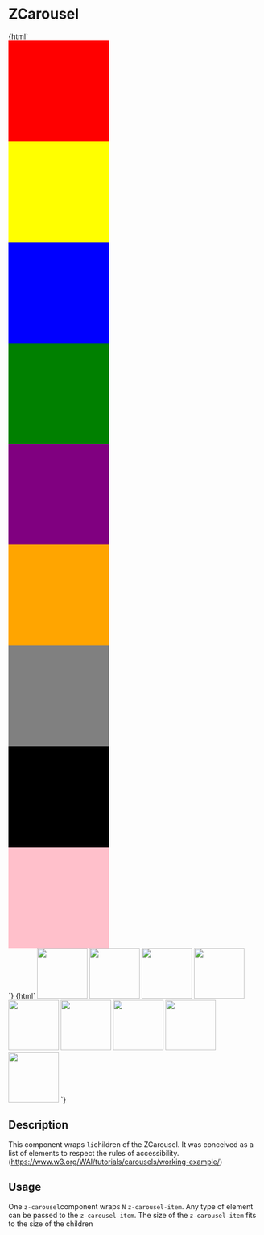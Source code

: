 
<Meta title="ZCarousel" component="z-carousel" />

# ZCarousel

<Preview>
  <Story name="ZCarousel-with-div">
    {html`<z-carousel gutter="${number("gutter", 24)}">
      <z-carousel-item>
        <div style="width: 200px; height: 200px; background-color: red"></div>
      </z-carousel-item>
      <z-carousel-item>
        <div
          style="width: 200px; height: 200px; background-color: yellow"
        ></div>
      </z-carousel-item>
      <z-carousel-item>
        <div style="width: 200px; height: 200px; background-color: blue"></div>
      </z-carousel-item>
      <z-carousel-item>
        <div style="width: 200px; height: 200px; background-color: green"></div>
      </z-carousel-item>
      <z-carousel-item>
        <div
          style="width: 200px; height: 200px; background-color: purple"
        ></div>
      </z-carousel-item>
      <z-carousel-item>
        <div
          style="width: 200px; height: 200px; background-color: orange"
        ></div>
      </z-carousel-item>
      <z-carousel-item>
        <div style="width: 200px; height: 200px; background-color: grey"></div>
      </z-carousel-item>
      <z-carousel-item>
        <div style="width: 200px; height: 200px; background-color: black"></div>
      </z-carousel-item>
      <z-carousel-item>
        <div
          style="width: 200px; height: 200px; background-color: pink"
        ></div> </z-carousel-item
    ></z-carousel>`}
  </Story>
</Preview>

<Preview>
  <Story name="ZCarousel-with-img">
    {html`<z-carousel gutter="${number("gutter", 8)}">
      <z-carousel-item>
        <img
          src="https://www.clipartmax.com/png/middle/430-4304170_cartooons-mr-bean-cartoon-wallpaper-hd.png"
          width="100"
          height="100"
        />
      </z-carousel-item>
      <z-carousel-item>
        <img
          src="https://tbivision.com/files/2019/02/Mr-Bean_STILL01.jpg"
          width="100"
          height="100"
        />
      </z-carousel-item>
      <z-carousel-item>
        <img
          src="https://cdn.comedy.co.uk/images/library/comedies/900x450/m/mr_bean_animated_b.jpg"
          width="100"
          height="100"
        />
      </z-carousel-item>
      <z-carousel-item>
        <img
          src="https://www.pngall.com/wp-content/uploads/5/Cartoon-Mr.-Bean-PNG-Clipart.png"
          width="100"
          height="100"
        />
      </z-carousel-item>
      <z-carousel-item>
        <img
          src="https://encrypted-tbn0.gstatic.com/images?q=tbn:ANd9GcTG-TvWxr_NPIAwMZRWRS9gnGGrDf_r9Q3zP19JAMMgjTndL34oPUnaJrzoTGuc-ZjN-Xw&usqp=CAU"
          width="100"
          height="100"
        />
      </z-carousel-item>
      <z-carousel-item>
        <img
          src="https://i0.wp.com/thefreegenie.com/wp-content/uploads/thumbs/gamemonetize/M/mr-bean-car-hidden-keys.jpg?fit=512%2C384&ssl=1"
          width="100"
          height="100"
        />
      </z-carousel-item>
      <z-carousel-item>
        <img
          src="https://static.onecms.io/wp-content/uploads/sites/6/2015/06/mr-bean-the-animated-series.jpg"
          width="100"
          height="100"
        />
      </z-carousel-item>
      <z-carousel-item>
        <img
          src="https://i.pinimg.com/originals/d9/95/54/d99554d840ae9221f54af8ea04646cfb.jpg"
          width="100"
          height="100"
        />
      </z-carousel-item>
      <z-carousel-item>
        <img
          src="https://www.pngall.com/wp-content/uploads/5/Cartoon-Mr.-Bean-PNG-Clipart.png"
          width="100"
          height="100"
        /> </z-carousel-item
    ></z-carousel>`}
  </Story>
</Preview>

<Props of="z-carousel" />

## Description

This component wraps `li`children of the ZCarousel.
It was conceived as a list of elements to respect the rules of accessibility. (https://www.w3.org/WAI/tutorials/carousels/working-example/)

## Usage

One `z-carousel`component wraps `N` `z-carousel-item`.
Any type of element can be passed to the `z-carousel-item`.
The size of the `z-carousel-item` fits to the size of the children
